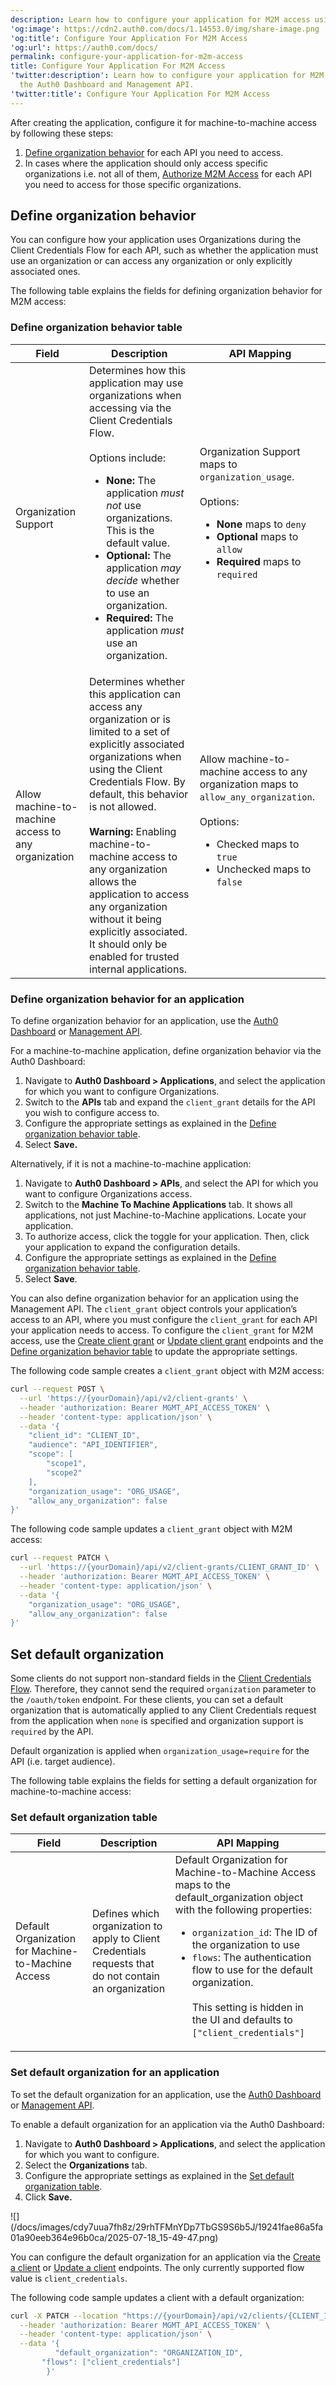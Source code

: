 ```yaml
---
description: Learn how to configure your application for M2M access using the Auth0 Dashboard and Management API.
'og:image': https://cdn2.auth0.com/docs/1.14553.0/img/share-image.png
'og:title': Configure Your Application For M2M Access
'og:url': https://auth0.com/docs/
permalink: configure-your-application-for-m2m-access
title: Configure Your Application For M2M Access
'twitter:description': Learn how to configure your application for M2M access using
  the Auth0 Dashboard and Management API.
'twitter:title': Configure Your Application For M2M Access
---
```

After creating the application, configure it for machine-to-machine access by following these steps:

1. [Define organization behavior](#define-organization-behavior) for each API you need to access.
2. In cases where the application should only access specific organizations i.e. not all of them, [Authorize M2M Access](/docs/manage-users/organizations/organizations-for-m2m-applications/authorize-m2m-access) for each API you need to access for those specific organizations.

## Define organization behavior

You can configure how your application uses Organizations during the Client Credentials Flow for each API, such as whether the application must use an organization or can access any organization or only explicitly associated ones.

The following table explains the fields for defining organization behavior for M2M access:

### Define organization behavior table

<table>
  <thead>
    <tr>
      <th><strong>Field</strong></th>
      <th><strong>Description</strong></th>
      <th><strong>API Mapping</strong></th>
    </tr>
  </thead>
  <tbody>
    <tr>
      <td>Organization Support</td>
      <td>
        Determines how this application may use organizations when accessing via the Client Credentials Flow.
        <br /><br />
        Options include:
        <ul>
          <li><b>None:</b> The application <i>must not</i> use organizations. This is the default value.</li>
          <li><b>Optional:</b> The application <i>may decide</i> whether to use an organization.</li>
          <li><b>Required:</b> The application <i>must</i> use an organization.</li>
        </ul>
      </td>
      <td>
        Organization Support maps to <code>organization_usage</code>.
        <br /><br />
        Options:
        <ul>
          <li><b>None</b> maps to <code>deny</code></li>
          <li><b>Optional</b> maps to <code>allow</code></li>
          <li><b>Required</b> maps to <code>required</code></li>
        </ul>
      </td>
    </tr>
    <tr>
      <td>Allow machine-to-machine access to any organization</td>
      <td>
        Determines whether this application can access any organization or is limited to a set of explicitly associated organizations when using the Client Credentials Flow. By default, this behavior is not allowed.
        <br /><br />
        <b>Warning:</b> Enabling machine-to-machine access to any organization allows the application to access any organization without it being explicitly associated. It should only be enabled for trusted internal applications.
      </td>
      <td>
        Allow machine-to-machine access to any organization maps to <code>allow_any_organization</code>.
        <br /><br />
        Options:
        <ul>
          <li>Checked maps to <code>true</code></li>
          <li>Unchecked maps to <code>false</code></li>
        </ul>
      </td>
    </tr>
  </tbody>
</table>

### Define organization behavior for an application

To define organization behavior for an application, use the [Auth0 Dashboard](https://manage.auth0.com/) or [Management API](https://auth0.com/docs/api/management/v2).

<Tabs><Tab title="Auth0 Dashboard">

For a machine-to-machine application, define organization behavior via the Auth0 Dashboard:

1. Navigate to **Auth0 Dashboard > Applications**, and select the application for which you want to configure Organizations.
2. Switch to the **APIs** tab and expand the `client_grant` details for the API you wish to configure access to.
3. Configure the appropriate settings as explained in the [Define organization behavior table](#define-organization-behavior-table).
4. Select **Save.**

Alternatively, if it is not a machine-to-machine application:

1. Navigate to **Auth0 Dashboard > APIs**, and select the API for which you want to configure Organizations access.
2. Switch to the **Machine To Machine Applications** tab. It shows all applications, not just Machine-to-Machine applications. Locate your application.
3. To authorize access, click the toggle for your application. Then, click your application to expand the configuration details.
4. Configure the appropriate settings as explained in the [Define organization behavior table](#define-organization-behavior-table).
5. Select **Save**.

</Tab><Tab title="Management API">

You can also define organization behavior for an application using the Management API. The `client_grant` object controls your application’s access to an API, where you must configure the `client_grant` for each API your application needs to access. To configure the `client_grant` for M2M access, use the [Create client grant](https://auth0.com/docs/api/management/v2/client-grants/post-client-grants) or [Update client grant](https://auth0.com/docs/api/management/v2/client-grants/patch-client-grants-by-id) endpoints and the [Define organization behavior table](#define-organization-behavior-table) to update the appropriate settings.

The following code sample creates a `client_grant` object with M2M access:

```bash lines
curl --request POST \
  --url 'https://{yourDomain}/api/v2/client-grants' \
  --header 'authorization: Bearer MGMT_API_ACCESS_TOKEN' \
  --header 'content-type: application/json' \
  --data '{
    "client_id": "CLIENT_ID",
    "audience": "API_IDENTIFIER",
    "scope": [
        "scope1",
        "scope2"
    ],
    "organization_usage": "ORG_USAGE",
    "allow_any_organization": false
}'
```

The following code sample updates a `client_grant` object with M2M access:

```bash lines
curl --request PATCH \
  --url 'https://{yourDomain}/api/v2/client-grants/CLIENT_GRANT_ID' \
  --header 'authorization: Bearer MGMT_API_ACCESS_TOKEN' \
  --header 'content-type: application/json' \
  --data '{
    "organization_usage": "ORG_USAGE",
    "allow_any_organization": false
}'
```

</Tab></Tabs>

## Set default organization

Some clients do not support non-standard fields in the [Client Credentials Flow](/docs/get-started/authentication-and-authorization-flow/client-credentials-flow). Therefore, they cannot send the required `organization` parameter to the `/oauth/token` endpoint. For these clients, you can set a default organization that is automatically applied to any Client Credentials request from the application when `none` is specified and organization support is `required` by the API.

<Callout icon="file-lines" color="#0EA5E9" iconType="regular">

Default organization is applied when `organization_usage=require` for the API (i.e. target audience).

</Callout>

The following table explains the fields for setting a default organization for machine-to-machine access:

### Set default organization table

<table>
  <thead>
    <tr>
      <th><strong>Field</strong></th>
      <th><strong>Description</strong></th>
      <th><strong>API Mapping</strong></th>
    </tr>
  </thead>
  <tbody>
    <tr>
      <td>Default Organization for Machine-to-Machine Access</td>
      <td>Defines which organization to apply to Client Credentials requests that do not contain an organization</td>
      <td>
        Default Organization for Machine-to-Machine Access maps to the default_organization object with the following properties:
        <ul>
          <li><code>organization_id</code>: The ID of the organization to use</li>
          <li>
            <code>flows</code>: The authentication flow to use for the default organization.
            <br /><br />
            This setting is hidden in the UI and defaults to <code>["client_credentials"]</code>
          </li>
        </ul>
      </td>
    </tr>
  </tbody>
</table>

### Set default organization for an application

To set the default organization for an application, use the [Auth0 Dashboard](https://manage.auth0.com/) or [Management API](https://auth0.com/docs/api/management/v2).

<Tabs><Tab title="Auth0 Dashboard">

To enable a default organization for an application via the Auth0 Dashboard:

1. Navigate to **Auth0 Dashboard > Applications**, and select the application for which you want to configure.
2. Select the **Organizations** tab.
3. Configure the appropriate settings as explained in the [Set default organization table](#set-default-organization-table).
4. Click **Save.**

<Frame>![](/docs/images/cdy7uua7fh8z/29rhTFMnYDp7TbGS9S6b5J/19241fae86a5fa01a90eeb364e96b0ca/2025-07-18_15-49-47.png)</Frame>

</Tab><Tab title="Management API">

You can configure the default organization for an application via the [Create a client](https://auth0.com/docs/api/management/v2/clients/post-clients) or [Update a client](https://auth0.com/docs/api/management/v2#!/Clients/patch_clients_by_id) endpoints. The only currently supported flow value is `client_credentials`.

The following code sample updates a client with a default organization:

```bash lines
curl -X PATCH --location "https://{yourDomain}/api/v2/clients/{CLIENT_ID}" \
  --header 'authorization: Bearer MGMT_API_ACCESS_TOKEN' \
  --header 'content-type: application/json' \
  --data '{
          "default_organization": "ORGANIZATION_ID",
	   "flows": ["client_credentials"]
        }'
```

</Tab></Tabs>